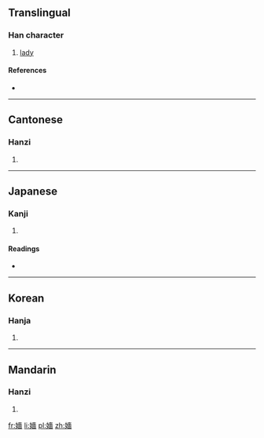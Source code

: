 {{also|嫱}}
==Translingual==

===Han character===
{{Han char|rn=38|rad=女|as=13|sn=16|four=4446<sub>1</sub>|canj=女土人田 (VGOW)|ids=⿰[[女]][[嗇]]}}

# [[lady]]

====References====
* {{Han ref|kx=0272.130|dkj=06777|dj=0540.120|hdz=21083.110|uh=5B19|ud=23321|bh=E952|bd=59730}}

----

==Cantonese==

===Hanzi===
{{yue-hanzi|jyut=[[coeng4]]|y=cheung4|sim=嫱}}

# {{defn|lang=yue|sort=女13}}

----

==Japanese==

===Kanji===
{{ja-kanji|grade=|rs=女13}}

# {{defn|lang=ja|sort=女13}}

====Readings====
* {{ja-readings|on=[[しょう]] (shō), [[ぞう]] (zō), [[しょく]] (shoku), [[しき]] (shiki)|kun=[[そばめ]] (sobame)}}

----

==Korean==

===Hanja===
{{ko-hanja|hangeul=장|rv=jang|mr=chang}}

# {{defn|lang=ko|sort=女13}}

----

==Mandarin==

===Hanzi===
{{cmn-hanzi|sim=嫱|pin=[[qiáng]] ([[qiang2]])|wg=ch'iang<sup>2</sup>}}

# {{defn|lang=cmn|sort=女13}}

[[fr:嬙]]
[[li:嬙]]
[[pl:嬙]]
[[zh:嬙]]